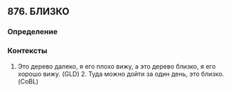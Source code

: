 ## 876. БЛИЗКО
### Определение


### Контексты
1. Это дерево далеко, я его плохо вижу, а это дерево близко, я его хорошо вижу. (GLD) 2. Туда можно дойти за один день, это близко. (CoBL)

